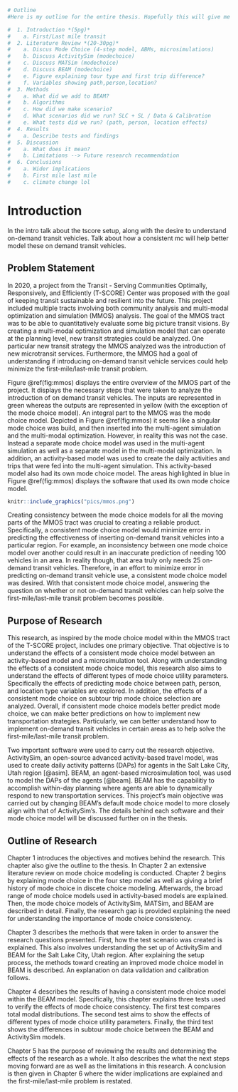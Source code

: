 ```r
# Outline
#Here is my outline for the entire thesis. Hopefully this will give me a rough idea of what to write about.

#  1. Introduction *(5pg)*
#    a. First/Last mile transit
#  2. Literature Review *(20-30pg)*
#    a. Discus Mode Choice (4-step model, ABMs, microsimulations)
#    b. Discuss ActivitySim (modechoice)
#    c. Discuss MATSim (modechoice)
#    d. Discuss BEAM (modechoice)
#    e. Figure explaining tour type and first trip difference?
#    f. Variables showing path,person,location?
#  3. Methods
#    a. What did we add to BEAM?
#    b. Algorithms
#    c. How did we make scenario?
#    d. What scenarios did we run? SLC + SL / Data & Calibration
#    e. What tests did we run? (path, person, location effects)
#  4. Results
#    a. Describe tests and findings
#  5. Discussion
#    a. What does it mean?
#    b. Limitations --> Future research recommendation
#  6. Conclusions
#    a. Wider implications
#    b. First mile last mile
#    c. climate change lol
```

# Introduction 

In the intro talk about the tscore setup, along with the desire to understand on-demand transit vehicles. Talk about how a consistent mc will help better model these on demand transit vehicles.

## Problem Statement
In 2020, a project from the Transit - Serving Communities Optimally, Responsively, and Efficiently (T-SCORE) Center was proposed with the goal of keeping transit sustainable and resilient into the future. This project included multiple tracts involving both community analysis and multi-modal optimization and simulation (MMOS) analysis. The goal of the MMOS tract was to be able to quantitatively evaluate some big picture transit visions. By creating a multi-modal optimization and simulation model that can operate at the planning level, new transit strategies could be analyzed. One particular new transit strategy the MMOS analyzed was the introduction of new microtransit services. Furthermore, the MMOS had a goal of understanding if introducing on-demand transit vehicle services could help minimize the first-mile/last-mile transit problem.

Figure \@ref(fig:mmos) displays the entire overview of the MMOS part of the project. It displays the necessary steps that were taken to analyze the introduction of on demand transit vehicles. The inputs are represented in green whereas the outputs are represented in yellow (with the exception of the mode choice model). An integral part to the MMOS was the mode choice model. Depicted in Figure \@ref(fig:mmos) it seems like a singular mode choice was build, and then inserted into the multi-agent simulation and the multi-modal optimization. However, in reality this was not the case. Instead a separate mode choice model was used in the multi-agent simulation as well as a separate model in the multi-modal optimization. In addition, an activity-based model was used to create the daily activities and trips that were fed into the multi-agent simulation. This activity-based model also had its own mode choice model. The areas highlighted in blue in Figure \@ref(fig:mmos) displays the software that used its own mode choice model.

```r
knitr::include_graphics("pics/mmos.png")
```

Creating consistency between the mode choice models for all the moving parts of the MMOS tract was crucial to creating a reliable product. Specifically, a consistent mode choice model would minimize error in predicting the effectiveness of inserting on-demand transit vehicles into a particular region. For example, an inconsistency between one mode choice model over another could result in an inaccurate prediction of needing 100 vehicles in an area. In reality though, that area truly only needs 25 on-demand transit vehicles. Therefore, in an effort to minimize error in predicting on-demand transit vehicle use, a consistent mode choice model was desired. With that consistent mode choice model, answering the question on whether or not on-demand transit vehicles can help solve the first-mile/last-mile transit problem becomes possible.

## Purpose of Research
This research, as inspired by the mode choice model within the MMOS tract of the T-SCORE project, includes one primary objective. That objective is to understand the effects of a consistent mode choice model between an activity-based model and a microsimulation tool. Along with understanding the effects of a consistent mode choice model, this research also aims to understand the effects of different types of mode choice utility parameters. Specifically the effects of predicting mode choice between path, person, and location type variables are explored. In addition, the effects of a consistent mode choice on subtour trip mode choice selection are analyzed. Overall, if consistent mode choice models better predict mode choice, we can make better predictions on how to implement new transportation strategies. Particularly, we can better understand how to implement on-demand transit vehicles in certain areas as to help solve the first-mile/last-mile transit problem. 

Two important software were used to carry out the research objective. ActivitySim, an open-source advanced activity-based travel model, was used to create daily activity patterns (DAPs) for agents in the Salt Lake City, Utah region [@asim]. BEAM, an agent-based microsimulation tool, was used to model the DAPs of the agents [@beam]. BEAM has the capabilitiy to accomplish within-day planning where agents are able to dynamically respond to new transportation services. This project's main objective was carried out by changing BEAM's default mode choice model to more closely align with that of ActivitySim's. The details behind each software and their mode choice model will be discussed further on in the thesis.

## Outline of Research
Chapter 1 introduces the objectives and motives behind the research. This chapter also give the outline to the thesis. In Chapter 2 an extensive literature review on mode choice modeling is conducted. Chapter 2 begins by explaining mode choice in the four step model as well as giving a brief history of mode choice in discete choice modeling. Afterwards, the broad range of mode choice models used in activity-based models are explained. Then, the mode choice models of ActivitySim, MATSim, and BEAM are described in detail. Finally, the research gap is provided explaining the need for understanding the importance of mode choice consistency. 

Chapter 3 describes the methods that were taken in order to answer the research questions presented. First, how the test scenario was created is explained. This also involves understanding the set up of ActivitySim and BEAM for the Salt Lake City, Utah region. After explaining the setup process, the methods toward creating an improved mode choice model in BEAM is described. An explanation on data validation and calibration follows. 

Chapter 4 describes the results of having a consistent mode choice model within the BEAM model. Specifically, this chapter explains three tests used to verify the effects of mode choice consistency. The first test compares total modal distributions. The second test aims to show the effects of different types of mode choice utility parameters. Finally, the third test shows the differences in subtour mode choice between the BEAM and ActivitySim models. 

Chapter 5 has the purpose of reviewing the results and determining the effects of the research as a whole. It also describes the what the next steps moving forward are as well as the limitations in this research. A conclusion is then given in Chapter 6 where the wider implications are explained and the  first-mile/last-mile problem is restated.



